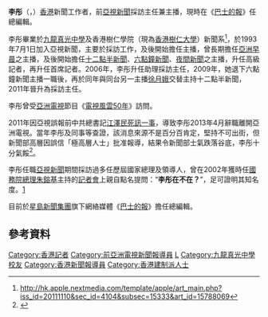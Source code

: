 {{Otheruses|李彤}}
{{主播資訊
| 主播頭銜 = 前亞視新聞採訪主任兼主播<br/>巴士的報總編輯
| 主播姓名 = 李彤
| 主播英文名字 = Idy Tung Lee
| 暱稱 = 
| 綽號 = 
| 主播照片檔案 = 
| 主播照片尺寸 = 
| 主播照片圖說 = 
| 主播出生年分 =  
| 主播出生日期 = {{birth date and age|1967|12|30}} 
| 出生地 = {{CHN}}[[廣東省|廣東省]][[廣州市|廣州市]]
| 主播逝世日期 = 
| 逝世地 = 
| 國籍 = 
| 籍貫 = 
| 最高學歷 = 香港樹仁學院（現為[[香港樹仁大學|香港樹仁大學]]）新聞系畢業
| 婚姻狀況 =  
| 配偶 = 
| 信仰宗教 = 
| 官方網站 = 
| 備註 = 現於[[巴士的報|巴士的報]]任總編輯
|}}
'''李彤'''（{{lang-en|Idy Lee Tung}}，{{bd|1967年|12月30日||}}）[[香港|香港]]新聞工作者，前[[亞視新聞|亞視新聞]]採訪主任兼主播，現時在《[[巴士的報|巴士的報]]》任總編輯。

李彤畢業於[[九龍真光中學|九龍真光中學]]及香港樹仁學院（現為[[香港樹仁大學|香港樹仁大學]]）新聞系<ref>http://hk.apple.nextmedia.com/template/apple/art_main.php?iss_id=20111110&sec_id=4104&subsec=15333&art_id=15788069</ref>，於1993年7月1日加入亞視新聞，主要於採訪工作，及後開始擔任主播，曾長期擔任[[亞洲早晨|亞洲早晨]]之主播，及後開始擔任[[十二點半新聞|十二點半新聞]]、[[六點鐘新聞|六點鐘新聞]]、[[夜間新聞|夜間新聞]]之主播，升任高級記者，再升任首席記者。2006年，李彤升任助理採訪主任，2009年，她退下六點鐘新聞主播一職後，再於同年與同台另一主播[[徐月娥|徐月娥]]交替主持十二點半新聞，2011年晉升為採訪主任。

李彤曾受[[亞洲電視|亞洲電視]]節目《[[電視風雲50年|電視風雲50年]]》訪問。

2011年因亞視誤報前中共總書記[[江澤民|江澤民]][[亞洲電視誤報江澤民逝世事件|死訊一事]]，導致李彤2013年4月辭職離開亞洲電視。當年李彤及同事等查證，該消息來源不是百分百肯定，堅持不可出街，但新聞部高層因誤信「極高層人士」批准報導，結果令新聞部士氣跌落谷底，李彤十分氣餒<ref>{{Cite web |url=https://topick.hket.com/article/603558/ |title=亞視新聞光輝歲月　重溫10大經典主播 |access-date=2021-06-07 |archive-date=2021-07-19 |archive-url=https://web.archive.org/web/20210719113349/https://topick.hket.com/article/603558/ |dead-url=no }}</ref>。

李彤任職[[亞視新聞|亞視新聞]]期間採訪過多任歷屆國家總理及領導人，曾在2002年獲時任[[中华人民共和国国务院总理|國務院總理]][[朱鎔基|朱鎔基]]主持的[[國務院總理記者會|記者會]]上親自點名提問：“'''李彤在不在？'''”，足可證明其知名度。[http://www.singpao.com/xw/gat/201304/t20130419_430410.html]{{dead link|date=2018年3月 |bot=InternetArchiveBot |fix-attempted=yes }}

目前於[[星島新聞集團|星島新聞集團]]旗下網絡媒體《[[巴士的報|巴士的報]]》擔任總編輯。

==參考資料==
{{Reflist}}

[[Category:香港記者|Category:香港記者]]
[[Category:前亞洲電視新聞報導員|Category:前亞洲電視新聞報導員]]
[[Category:李姓|L]]
[[Category:九龍真光中學校友|Category:九龍真光中學校友]]
[[Category:香港新聞報導員|Category:香港新聞報導員]]
[[Category:香港建制派人士|Category:香港建制派人士]]